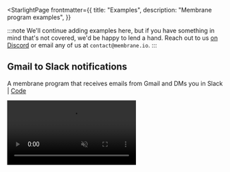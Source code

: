 
<StarlightPage
  frontmatter={{
    title: "Examples",
    description: "Membrane program examples",
  }}  
>

:::note
We'll continue adding examples here, but if you have something in mind that's not covered, we'd be happy to lend a hand. Reach out to us <a href="https://discord.gg/sbRcqC7QxE" target="_blank">on Discord</a> or email any of us at `contact@membrane.io`.
:::

## Gmail to Slack notifications

A membrane program that receives emails from Gmail and DMs you in Slack | <a href="https://membrane.io/share/pete/gmail-to-slack" target="_blank">Code</a>

<video src="/cloud-assets/gmail-to-slack.mp4" muted autoplay loop></video>

</StarlightPage>
